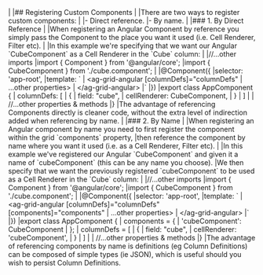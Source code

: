 <framework-specific-section frameworks="angular">
|
|## Registering Custom Components
|
|There are two ways to register custom components:
|
|- Direct reference.
|- By name.
|
|### 1. By Direct Reference
|
|When registering an Angular Component by reference you simply pass the Component to the place you want it used (i.e. Cell Renderer, Filter etc).
|
|In this example we're specifying that we want our Angular `CubeComponent` as a Cell Renderer in the `Cube` column:
|
</framework-specific-section>

<framework-specific-section frameworks="angular">
<snippet transform={false} language="ts">
|//...other imports
|import { Component } from '@angular/core';
|import { CubeComponent } from './cube.component';
|
|@Component({
|selector: 'app-root',
|template: `
|   &lt;ag-grid-angular [columnDefs]="columnDefs"
|                    ...other properties>
|   &lt;/ag-grid-angular>
|`
|})
|export class AppComponent {
|   columnDefs: [
|       {
|           field: "cube",
|           cellRenderer: CubeComponent,     
|       }
|   ]
|
|   //...other properties & methods
|}
</snippet>
</framework-specific-section>

<framework-specific-section frameworks="angular">
|The advantage of referencing Components directly is cleaner code, without the extra level of indirection added when referencing by name.
|
|### 2. By Name
|
|When registering an Angular component by name you need to first register the component within the grid `components` property,
|then reference the component by name where you want it used (i.e. as a Cell Renderer, Filter etc).
|
|In this example we've registered our Angular `CubeComponent` and given it a name of `cubeComponent` (this can be any name you choose).
|We then specify that we want the previously registered `cubeComponent` to be used as a Cell Renderer in the `Cube` column:
|
</framework-specific-section>

<framework-specific-section frameworks="angular">
<snippet transform={false} language="ts">
|//...other imports
|import { Component } from '@angular/core';
|import { CubeComponent } from './cube.component';
|
|@Component({
|selector: 'app-root',
|template: `
|   &lt;ag-grid-angular [columnDefs]="columnDefs" [components]="components"
|                    ...other properties>
|   &lt;/ag-grid-angular>
|`
|})
|export class AppComponent {
|   components = {
|       'cubeComponent': CubeComponent
|   };          
|   columnDefs = [
|       {
|           field: "cube",
|           cellRenderer: 'cubeComponent',     
|       }
|   ]
|
|   //...other properties & methods
|}
</snippet>
</framework-specific-section>

<framework-specific-section frameworks="angular">
|The advantage of referencing components by name is definitions (eg Column Definitions) can be composed of simple types (ie JSON), which is useful should you wish to persist Column Definitions.
</framework-specific-section>

